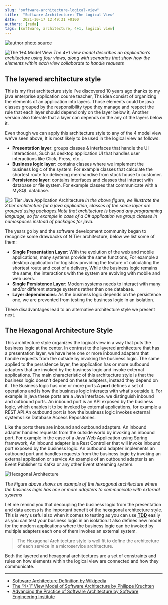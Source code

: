 ```yaml
---
slug: "software-architecture-logical-view"
title:  "Software Architecture: The Logical View"
date:   2021-10-17 12:49:31 +0100
authors: [reda]
tags: [software, architecture, 4+1, logical view]
---
```

![author](/img/blog/logical-view.jpeg)
[photo source](https://dz2cdn1.dzone.com/storage/article-thumb/8685724-thumb.jpg)

![The 1+4 Model View](/img/blog/1plus4model-logical-view.png)
*The 4+1 view model describes an application’s architecture using four views, along with scenarios that show how the elements within each view collaborate to handle requests*


##  The layered architecture style
This is my first architecture style I've discovered 10 years ago thanks to my java enterprise application course teacher, Ths idea
consist of organizing the elements of an application into layers. Those elements could be java classes grouped by the responsibility type
they manage and respect the rule that each layer should depend only on the layer below it, Another version also tolerate that a layer can
depends on the any of the layers below it.

Even though we can apply this architecture style to any of the 4 model view we've seen above, It is most likely to be used in the logical view
as follows:

* __Presentation layer__: groups classes & interfaces that handle the UI interactions, Such as desktop application UI that handles user interactions like Click, Press, etc...
* __Business logic layer__: contains classes where we implement the business logic of the system. For example classes that calculate the shortest route for delivering merchandise from stock house to customer.
* __Persistence layer__: contains interfaces and classes that interact with database or file system. For example classes that communicate with a MySQL database.

![3 Tier Java Application Architecture](/img/blog/n-tier-architecture-style-java.jpg)
<i>In the above figure, we illustrate the 3 tier architecture for a java application, classes of the same layer are grouped using packages.Note that architecture is beyond
any programming language, so for example in case of a C# application we group classes in namespaces instead of packages for java.</i>

The years go by and the software development community began to recognize some drawbacks of N Tier architecture, below we list some of them:

- __Single Presentation Layer__: With the evolution of the web and mobile applications, many systems provide the same functions, For example a desktop application
    for logistics providing the feature of calculating the shortest route and cost of a delivery, While the business logic remains the same, 
    the interactions with the system are evolving with mobile and web users.
- __Single Persistence Layer__: Modern systems needs to interact with many and/or different storage systems rather than one database.
- __Layer dependencies__: As the business logic depends on the persistence one, we are prevented from testing the business logic in an isolation.

These disadvantages lead to an alternative architecture style we present next.

## The Hexagonal Architecture Style
This architecture style organizes the logical view in a way that puts the business logic at the center. In contrast to the layered
architecture that has a presentation layer, we have here one or more inbound adapters that handle requests from the outside by invoking
the business logic. The same applied to the persistence layer, the application has or more outbound adapters that are invoked by the business logic and invoke external applications.
The main characteristic of this architecture style is that the business logic doesn't depend on these adapters, instead they depend on it.
The Business logic has one or more ports.A __port__ defines a set of operations and is how the business logic interacts with
what's outside it. For example in java these ports are a Java Interface. we distinguish inbound and outbound ports. An inbound port is an API exposed by
the business logic, which enables it to be invoked by external applications, for example a REST API.An outbound port is how the business
logic invokes external systems like Database Access Repositories.

Like the ports there are inbound and outbound adapters. An inbound adapter handles requests from the outside world
by invoking an inbound port. For example in the case of a Java Web Application using Spring framework, An inbound
adapter is a Rest Controller that will invoke inbound port exposed by the business logic.
An outbound adapter implements an outbound port and handles requests from the business logic by invoking an external
application or service.An example of an outbound adapter is an Event Publisher to Kafka or any other Event streaming system.

![Hexagonal Architecture](/img/blog/hexagonal-architecture.jpeg)

*The Figure above shows an example of the hexagonal architecture where the business logic has one or more adapters to communicate with external systems*

Let me remind you that decoupling the business logic from the presentation and data access is the important benefit
of the hexagonal architecture style. This is very useful also when it comes to testing as you can use <abbr title="Test Driven Development">__TDD__</abbr>
easily as you can test your business logic in an isolation.It also defines new model for the modern applications where the 
business logic can be invoked by multiple adapters each one of them invokes an external system.

> The Hexagonal Architecture style is well fit to define the architecture of each service in a microservice architecture.

Both the layered and hexagonal architectures are a set of constraints and rules on how elements within the logical
view are connected and how they communicate.

----

* [Software Architecture Definition by Wikipedia](https://en.wikipedia.org/wiki/Software_architecture)
* [The “4+1” View Model of Software Architecture by Philippe Kruchten](https://www.cs.ubc.ca/~gregor/teaching/papers/4+1view-architecture.pdf)
* [Advancing the Practice of Software Architecture by Software Engineering Institute](https://www.sei.cmu.edu/our-work/software-architecture/)
